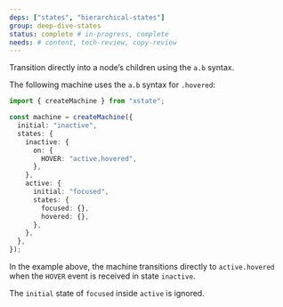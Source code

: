 ```yaml
---
deps: ["states", "hierarchical-states"]
group: deep-dive-states
status: complete # in-progress, complete
needs: # content, tech-review, copy-review
---
```


Transition directly into a node’s children using the `a.b` syntax.

The following machine uses the `a.b` syntax for `.hovered`:

```ts twoslash
import { createMachine } from "xstate";

const machine = createMachine({
  initial: "inactive",
  states: {
    inactive: {
      on: {
        HOVER: "active.hovered",
      },
    },
    active: {
      initial: "focused",
      states: {
        focused: {},
        hovered: {},
      },
    },
  },
});
```

In the example above, the machine transitions directly to `active.hovered` when the `HOVER` event is received in state `inactive`.

The `initial` state of `focused` inside `active` is ignored.
